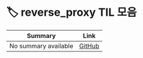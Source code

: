 
# 🏷️ reverse_proxy TIL 모음

<LabelIcons />

| Summary | Link |
|---------|------|
| No summary available | [GitHub](https://github.com/MinHyeok-lee1/TIL/blob/main/2025/07/05-proxy.md) |
